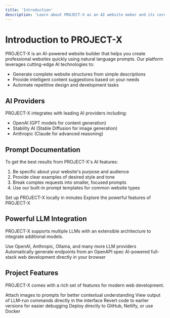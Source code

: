 ```yaml
---
title: 'Introduction'
description: 'Learn about PROJECT-X as an AI website maker and its core concepts'
---
```


# Introduction to PROJECT-X

PROJECT-X is an AI-powered website builder that helps you create professional websites quickly using natural language prompts. Our platform leverages cutting-edge AI technologies to:

- Generate complete website structures from simple descriptions
- Provide intelligent content suggestions based on your needs
- Automate repetitive design and development tasks

## AI Providers

PROJECT-X integrates with leading AI providers including:

- OpenAI (GPT models for content generation)
- Stability AI (Stable Diffusion for image generation)
- Anthropic (Claude for advanced reasoning)

## Prompt Documentation

To get the best results from PROJECT-X's AI features:

1. Be specific about your website's purpose and audience
2. Provide clear examples of desired style and tone
3. Break complex requests into smaller, focused prompts
4. Use our built-in prompt templates for common website types

<CardGroup cols={2}>
  <Card
    title="Get Started"
    icon="rocket"
    href="/quickstart"
  >
    Set up PROJECT-X locally in minutes
  </Card>
  <Card
    title="Features"
    icon="bolt"
    href="/about"
  >
    Explore the powerful features of PROJECT-X
  </Card>
</CardGroup>

## Powerful LLM Integration

PROJECT-X supports multiple LLMs with an extensible architecture to integrate additional models.

<CardGroup cols={2}>
  <Card
    title="Multiple LLM Support"
    icon="brain"
    href="/openai"
  >
    Use OpenAI, Anthropic, Ollama, and many more LLM providers
  </Card>
  <Card
    title="Reference APIs"
    icon="code"
    href="https://mintlify.com/docs/api-playground/openapi"
  >
    Automatically generate endpoints from an OpenAPI spec
  </Card>
  <Card
    title="Visual Development"
    icon="code"
    href="/about"
  >
    AI-powered full-stack web development directly in your browser
  </Card>
</CardGroup>

## Project Features

PROJECT-X comes with a rich set of features for modern web development.

<CardGroup cols={2}>
  <Card
    title="Image Context"
    icon="image"
    href="/about"
  >
    Attach images to prompts for better contextual understanding
  </Card>
  <Card
    title="Integrated Terminal"
    icon="terminal"
    href="/about"
  >
    View output of LLM-run commands directly in the interface
  </Card>
  <Card
    title="Version Control"
    icon="code-branch"
    href="/about"
  >
    Revert code to earlier versions for easier debugging
  </Card>
  <Card
    title="Deployment Options"
    icon="rocket"
    href="/deployment/netlify"
  >
    Deploy directly to GitHub, Netlify, or use Docker
  </Card>
</CardGroup>
